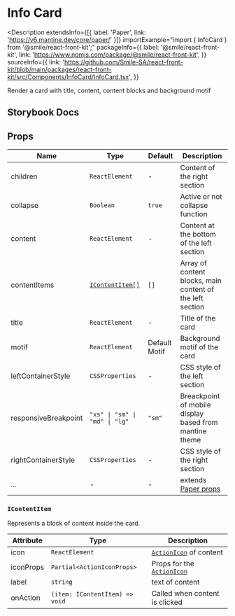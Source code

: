 # Info Card

<Description
  extendsInfo={[{ label: 'Paper', link: 'https://v6.mantine.dev/core/paper/' }]}
  importExample="import { InfoCard } from '@smile/react-front-kit';"
  packageInfo={{
    label: '@smile/react-front-kit',
    link: 'https://www.npmjs.com/package/@smile/react-front-kit',
  }}
  sourceInfo={{
    link: 'https://github.com/Smile-SA/react-front-kit/blob/main/packages/react-front-kit/src/Components/InfoCard/InfoCard.tsx',
  }}
>
  Render a card with title, content, content blocks and background motif
</Description>

## Storybook Docs

<StorybookEmbed storyId="3-custom-components-infocard--docs" height="1710" />

## Props

| Name                 | Type                              | Default       | Description                                                       |
| -------------------- | --------------------------------- | ------------- | ----------------------------------------------------------------- |
| children             | `ReactElement`                    | -             | Content of the right section                                      |
| collapse             | `Boolean`                         | `true`        | Active or not collapse function                                   |
| content              | `ReactElement`                    | -             | Content at the bottom of the left section                         |
| contentItems         | [`IContentItem[]`](#icontentitem) | `[]`          | Array of content blocks, main content of the left section         |
| title                | `ReactElement`                    | -             | Title of the card                                                 |
| motif                | `ReactElement`                    | Default Motif | Background motif of the card                                      |
| leftContainerStyle   | `CSSProperties`                   | -             | CSS style of the left section                                     |
| responsiveBreakpoint | `"xs" \| "sm" \| "md" \| "lg" `   | `"sm"`        | Breackpoint of mobile display based from mantine theme            |
| rightContainerStyle  | `CSSProperties`                   | -             | CSS style of the right section                                    |
| ...                  | -                                 | -             | extends [Paper props](https://v6.mantine.dev/core/paper/?t=props) |

### `IContentItem`

Represents a block of content inside the card.

| Attribute | Type                           | Description                                                                    |
| --------- | ------------------------------ | ------------------------------------------------------------------------------ |
| icon      | `ReactElement`                 | [`ActionIcon`](https://v6.mantine.dev/core/action-icon/) of content            |
| iconProps | `Partial<ActionIconProps>`     | Props for the [`ActionIcon`](https://v6.mantine.dev/core/action-icon/?t=props) |
| label     | `string`                       | text of content                                                                |
| onAction  | `(item: IContentItem) => void` | Called when content is clicked                                                 |
